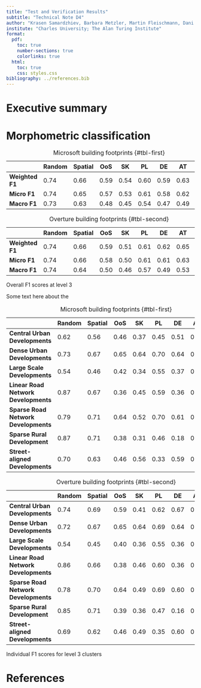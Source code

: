 ```yaml
---
title: "Test and Verification Results"
subtitle: "Technical Note D4"
author: "Krasen Samardzhiev, Barbara Metzler, Martin Fleischmann, Dani Arribas-Bel"
institute: "Charles University; The Alan Turing Institute"
format:
  pdf:
    toc: true
    number-sections: true
    colorlinks: true
  html:
    toc: true
    css: styles.css
bibliography: ../references.bib
---
```


# Executive summary


# Morphometric classification

::: {#tbl-panel layout-nrow=2}
|                 | **Random** | **Spatial** | **OoS** | SK   | PL   | DE   | AT   | CZ   |
|-----------------|------------|-------------|---------|------|------|------|------|------|
| **Weighted F1** | 0.74       | 0.66        | 0.59    | 0.54 | 0.60 | 0.59 | 0.63 | 0.56 |
| **Micro F1**    | 0.74       | 0.65        | 0.57    | 0.53 | 0.61 | 0.58 | 0.62 | 0.53 |
| **Macro F1**    | 0.73       | 0.63        | 0.48    | 0.45 | 0.54 | 0.47 | 0.49 | 0.45 |

: Microsoft building footprints {#tbl-first}

|                 | **Random** | **Spatial** | **OoS** | SK   | PL   | DE   | AT   | CZ   |
|-----------------|------------|-------------|---------|------|------|------|------|------|
| **Weighted F1** | 0.74       | 0.66        | 0.59    | 0.51 | 0.61 | 0.62 | 0.65 | 0.59 |
| **Micro F1**    | 0.74       | 0.66        | 0.58    | 0.50 | 0.61 | 0.61 | 0.63 | 0.56 |
| **Macro F1**    | 0.74       | 0.64        | 0.50    | 0.46 | 0.57 | 0.49 | 0.53 | 0.47 |

: Overture building footprints {#tbl-second}

Overall F1 scores at level 3
:::


Some text here about the




::: {#tbl-panel layout-nrow=2}
|                                      | **Random** | **Spatial** | **OoS** | SK   | PL   | DE   | AT   | CZ   |
|--------------------------------------|------------|-------------|---------|------|------|------|------|------|
| **Central Urban Developments**       | 0.62       | 0.56        | 0.46    | 0.37 | 0.45 | 0.51 | 0.50 | 0.47 |
| **Dense Urban Developments**         | 0.73       | 0.67        | 0.65    | 0.64 | 0.70 | 0.64 | 0.66 | 0.62 |
| **Large Scale Developments**         | 0.54       | 0.46        | 0.42    | 0.34 | 0.55 | 0.37 | 0.39 | 0.42 |
| **Linear Road Network Developments** | 0.87       | 0.67        | 0.36    | 0.45 | 0.59 | 0.36 | 0.20 | 0.20 |
| **Sparse Road Network Developments** | 0.79       | 0.71        | 0.64    | 0.52 | 0.70 | 0.61 | 0.73 | 0.64 |
| **Sparse Rural Development**         | 0.87       | 0.71        | 0.38    | 0.31 | 0.46 | 0.18 | 0.47 | 0.47 |
| **Street-aligned Developments**      | 0.70       | 0.63        | 0.46    | 0.56 | 0.33 | 0.59 | 0.49 | 0.32 |
: Microsoft building footprints {#tbl-first}

|                                      | **Random** | **Spatial** | **OoS** | SK   | PL   | DE   | AT   | CZ   |
|--------------------------------------|------------|-------------|---------|------|------|------|------|------|
| **Central Urban Developments**       | 0.74       | 0.69        | 0.59    | 0.41 | 0.62 | 0.67 | 0.65 | 0.62 |
| **Dense Urban Developments**         | 0.72       | 0.67        | 0.65    | 0.64 | 0.69 | 0.64 | 0.66 | 0.63 |
| **Large Scale Developments**         | 0.54       | 0.45        | 0.40    | 0.36 | 0.55 | 0.36 | 0.38 | 0.34 |
| **Linear Road Network Developments** | 0.86       | 0.66        | 0.38    | 0.46 | 0.60 | 0.36 | 0.26 | 0.23 |
| **Sparse Road Network Developments** | 0.78       | 0.70        | 0.64    | 0.49 | 0.69 | 0.60 | 0.73 | 0.67 |
| **Sparse Rural Development**         | 0.85       | 0.71        | 0.39    | 0.36 | 0.47 | 0.16 | 0.51 | 0.47 |
| **Street-aligned Developments**      | 0.69       | 0.62        | 0.46    | 0.49 | 0.35 | 0.60 | 0.51 | 0.35 |
: Overture building footprints {#tbl-second}

Individual F1 scores for  level 3 clusters
:::






# References {.unnumbered}